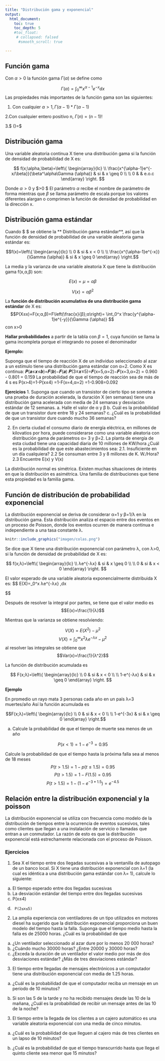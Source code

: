 ```yaml
---
title: "Distribución gama y exponencial"
output:
  html_document:
    toc: true
    toc_depth: 5
    #toc_float:
     # collapsed: falsed
      #smooth_scroll: true

---
```




## Función gama

Con $\alpha>0$ la función gama $\Gamma(\alpha)$ se define como


$$\Gamma(\alpha)=\int_0^\infty x^{\alpha-1}e^{-x}dx$$
Las propiedades más importantes de la función gama son las siguientes:

1. Con cualquier $\alpha>1, \Gamma(\alpha-1)*\Gamma(\alpha-1)$

2.Con cualquier entero positivo n, $\Gamma(n)=(n-1)!$

3.$ \Gamma (\frac{1}{2})=\sqrt \pi$

## Distribución gama
Una variable aleatoria continua X tiene una distribución gama si la función de densidad de probabilidad de X es:

$$
f(x;\alpha,\beta)=\left\{ \begin{array}{lc}
            \\ \frac{x^{\alpha-1}e^{-x/\beta}}{\beta^\alpha\Gamma (\alpha)} &   si  & x \geq 0 \\
             \\ 0 &   & e.o.c 
             \end{array}
   \right.
$$

Donde $\alpha>0$ y $\beta>0 $
El parámetro $\alpha$ recibe el nombre de parámetro de forma mientras que $\beta$ se llama parámetro de escala porque los valores diferentes alargan o comprimen la función de densidad de probabilidad en la dirección x.

## Distribución gama estándar

Cuando $\beta=1 $ se obtiene la ** Distribución gama estándar**, así que la función de densidad de probabilidad de una variable aleatoria gama estándar es:

$$f(x)=\left\{ \begin{array}{lc}
            \\ 0 &   si  & x < 0 \\
             \\ \frac{x^{\alpha-1}e^{-x}}{\Gamma (\alpha)} &  si  & x \geq 0 
             \end{array}
   \right.$$



La media y la varianza de una variable aleatoria X que tiene la distribución gama   f(x,α,β) son:

$$E(x)=μ=αβ$$

$$V(x)=αβ^2$$

La **función de distribución acumulativa de una distribución gama estándar** de X es:
$$P(X≤x)=F(x;α,β)=F\left(\frac{x}{β};α\right)=
\int_0^x \frac{y^{\alpha-1}e^{-y}}{\Gamma (\alpha)} $$
con x>0

**Hallar probabilidades** a partir de la tabla con $\beta=1$, cuya función se llama la gama incompleta porque el integrando no posee el denominador

**Ejemplo:**

Suponga que el tiempo de reacción X de un individuo seleccionado al azar a un estímulo tiene una distribución gama estándar con α=2.  Como  X es continua:
𝑷(𝒂≤𝒙≤𝒃)=𝑭(𝒃)−𝑭(𝒂)
𝑷(3≤𝒙≤5)=𝑭(x=5,α=2)−𝑭(x=3,α=2)
= 0.960 - 0.801 = 0.159
La probabilidad de que el tiempo de reacción sea de más de 4 s es
P(x>4)=1-P(x≤4)
=1-F(x=4,α=2)
=1-0.908=0.092

**Ejercicios**
1.  Suponga que cuando un transistor de cierto tipo se somete a una prueba de duración acelerada, la duración X (en semanas) tiene una distribución gama acelerada con media de 24 semanas y desviación estándar de 12 semanas.
a. Halle el valor de α y β
b. Cuál es la probabilidad de que un transistor dure entre 18 y 24 semanas? 
c. ¿Cuál es la probabilidad de que un transistor dure cuando mucho 36 semanas?

2. En cierta ciudad el consumo diario de energía eléctrica, en millones de kilovatios por hora, puede considerarse como una variable aleatoria con distribución gama de parámetros α= 3 y β=2. La planta de energía de esta ciudad tiene una capacidad diaria de 10 millones de KW/hora ¿Cuál es la probabilidad de que este abastecimientos sea: 
2.1. Insuficiente en un día cualquiera? 
2.2 Se consuman entre 3 y 8 millones de K. W./Hora? 
2.3 Encuentre E(x) y V(x)

La distribución normal es simétrica. Existen muchas situaciones de interés en que la  distribución es asimétrica. Una familia de distribuciones que tiene esta propiedad es la familia gama. 

## Función de distribución de probabilidad exponencial

La distribución exponencial se deriva de considerar   α=1 y  β=1/λ en la distribución gama.
Esta distribución analiza el espacio entre dos eventos en un proceso de Poisson, donde los eventos ocurren de manera continua e independiente a una tasa constante λ.


```r
knitr::include_graphics("imagen/colas.png")
```


Se dice que X tiene una distribución exponencial con parámetro  λ, con λ>0,  si la función de densidad de probabilidad de X es:


$$ f(x;λ)=\left\{ \begin{array}{lc}
            \\ λe^{-λx} &   si  & x \geq 0 \\
             \\ 0 &  si  & x < 0 
             \end{array}
   \right. $$

El valor esperado de una variable aleatoria exponencialmente distribuida X es:
$$
E(X)=\int_0^\infty  x λe^{-λx} \,dx

$$

Después de resolver la integral por partes, se tiene que el valor medio es 
$$E(x)=\frac{1}{λ}$$


Mientras que la varianza se obtiene resolviendo:

$$V(X)=E(X^2)-\mu^2 $$
$$V(X)=\int_0^\infty  x^2 λe^{-λx}-\mu^2 $$
al resolver las integrales se obtiene que  
$$Var(x)=\frac{1}{λ^2}$$

La función de distribución acumulada es 

$$  F(x;λ)=\left\{ \begin{array}{lc}
 \\ 0 &  si  & x < 0 \\
            \\ 1-e^{-λx} &   si  & x \geq 0 
             \end{array}
   \right.   $$

**Ejemplo**

En promedio un rayo mata 3 personas cada año en un país λ=3 muertes/año Así la función acumulada es

$$F(x;λ)=\left\{ \begin{array}{lc}
 \\ 0 &  si  & x < 0 \\
            \\ 1-e^{-3x} &   si  & x \geq 0
             \end{array}
   \right.$$

a. Calcule la probabilidad de que el tiempo de muerte sea menos de un año

$$P(x<1)=1-e^{-3}=0.95$$

Calcule la probabilidad de que el tiempo hasta la próxima falla sea al menos de 18 meses
$$P(t>1.5)=1-p(t\leq 1.5)=0.95$$
$$P(t>1.5)=1-F(1.5)=0.95$$
$$P(t>1.5)=1-(1-e^{-3*1.5})=e^{-4.5}$$

## Relación entre la distribución exponencial y la poisson
La distribución exponencial se utiliza con frecuencia como modelo de la distribución
de tiempos entre la ocurrencia de eventos sucesivos, tales como clientes que llegan a una instalación de servicio o llamadas que entran a un conmutador. La razón de esto es que la distribución exponencial está estrechamente relacionada con el proceso de Poisson.

### Ejercicios

1. Sea X el tiempo entre dos llegadas sucesivas a la ventanilla de autopago de un banco local. Si X tiene una distribución exponencial con λ=1 (la cual es idéntica a una distribución gama estándar con λ= 1), calcule lo siguiente:
a.	El tiempo esperado entre dos llegadas sucesivas
b.	La desviación estándar del tiempo entre dos llegadas sucesivas
c. 	P(x≤4)
d.  	P(2≤x≤5)

2. La amplia experiencia con ventiladores de un tipo utilizados en motores diesel ha sugerido que la distribución exponencial proporciona un buen modelo del tiempo hasta la falla. Suponga que el tiempo medio hasta la falla es de 25000 horas. ¿Cuál es la probabilidad de que
a.	 ¿Un ventilador seleccionado al azar dure por lo menos 20 000 horas? 
b.   ¿Cuándo mucho 30000 horas? ¿Entre 20000 y 30000 horas? 
c.	¿Exceda la duración de un ventilador el valor medio por más de dos desviaciones estándar? ¿Más de tres desviaciones estándar?

3. El tiempo entre llegadas de mensajes electrónicos a un computador tiene una distribución exponencial con media de 1.25  horas.

a. ¿Cuál es la probabilidad de que el computador reciba un mensaje en un período de 10 minutos?

b. Si son las 5 de la tarde y no ha recibido mensajes desde las 10 de la mañana, ¿Cuál es la probabilidad de recibir un mensaje antes de las 10 de la noche?

3.	El tiempo entre la llegada de los clientes a un cajero automático es una variable aleatoria exponencial con una media de cinco minutos.

a.	¿Cuál es la probabilidad de que lleguen al cajero más de tres clientes en un lapso de 10 minutos?

b.	¿Cuál es la probabilidad de que el tiempo transcurrido hasta que llega el quinto cliente sea menor que 15 minutos?

